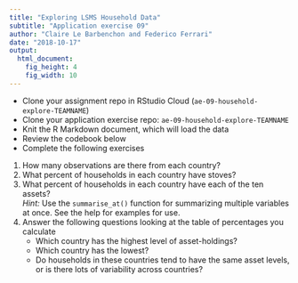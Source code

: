 ```yaml
---
title: "Exploring LSMS Household Data"
subtitle: "Application exercise 09"
author: "Claire Le Barbenchon and Federico Ferrari"
date: "2018-10-17"
output: 
  html_document: 
    fig_height: 4
    fig_width: 10
---
```


- Clone your assignment repo in RStudio Cloud (`ae-09-household-explore-TEAMNAME`)
- Clone your application exercise repo: `ae-09-household-explore-TEAMNAME`
- Knit the R Markdown document, which will load the data
- Review the codebook below
- Complete the following exercises

1. How many observations are there from each country?
2. What percent of households in each country have stoves?
3. What percent of households in each country have each of the ten assets?  
*Hint:* Use the `summarise_at()` function for summarizing multiple variables
at once. See the help for examples for use.
4. Answer the following questions looking at the table of percentages you calculate
    - Which country has the highest level of asset-holdings? 
    - Which country has the lowest? 
    - Do households in these countries tend to have the same asset levels, or is 
    there lots of variability across countries?